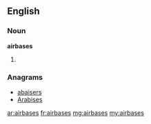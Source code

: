==English==

===Noun===
'''airbases'''

# {{plural of|[[airbase]]}}

===Anagrams===
* [[abaisers#English|abaisers]]
* [[Arabises#English|Arabises]]

[[ar:airbases]]
[[fr:airbases]]
[[mg:airbases]]
[[my:airbases]]